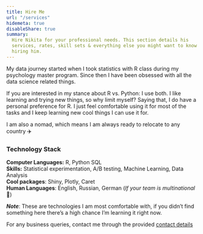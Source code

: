 ```yaml
---
title: Hire Me
url: "/services"
hidemeta: true
disableShare: true
summary:
  Hire Nikita for your professional needs. This section details his
  services, rates, skill sets & everything else you might want to know before
  hiring him.
---
```


My data journey started when I took statistics with R class during my psychology master program. Since then I have been obsessed with all the data science related things.

If you are interested in my stance about R vs. Python: I use both. I like learning and trying new things, so why limit myself? Saying that, I do have a personal preference for R. I just feel comfortable using it for most of the tasks and I keep learning new cool things I can use it for.

I am also a nomad, which means I am always ready to relocate to any country ✈️

### Technology Stack
**Computer Languages:** R, Python SQL\
**Skills:** Statistical experimentation, A/B testing, Machine Learning, Data Analysis\
**Cool packages**: Shiny, Plotly, Caret\
**Human Languages**: English, Russian, German (*If your team is multinational* 🙂)


_**Note**_: These are technologies I am most comfortable with, if you didn’t find something here there’s a high chance I’m learning it right now.
 

For any business queries, contact me through the provided [contact details](../about/#contact-me)

<!-- * Personal -->

[email]: mailto:nikita.kaymonov@gmail.com
